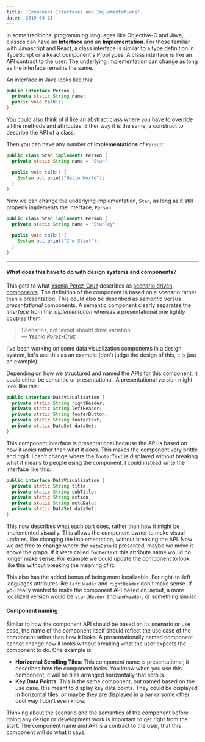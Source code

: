 ```yaml
---
title: 'Component Interfaces and Implementations'
date: '2019-04-21'
---
```



In some traditional programming languages like Objective-C and Java, classes can have an **Interface** and an **Implementation**. For those familiar with Javascript and React, a class interface is similar to a type definition in TypeScript or a React component's PropTypes. A class interface is like an API contract to the user. The underlying implementation can change as long as the interface remains the same.

An interface in Java looks like this:

```java
public interface Person {
  private static String name;
  public void talk();
}
```

You could also think of it like an abstract class where you have to override all the methods and attributes. Either way it is the same, a construct to describe the API of a class. 

Then you can have any number of **implementations** of `Person`:

```java
public class Stan implements Person {
  private static String name = "Stan";

  public void talk() {
    System.out.print("Hello World");
  }
}
```

Now we can change the underlying implementation, `Stan`, as long as it still properly implements the interface, `Person`:

```java
public class Stan implements Person {
  private static String name = "Stanley";

  public void talk() {
    System.out.print("I'm Stan!");
  }
}
```

<hr />

#### What does this have to do with design systems and components?

This gets to what [Ysenia Perez-Cruz](https://twitter.com/yeseniaa) describes as [scenario driven components](https://www.clarityconf.com/session/scenario-driven-design-systems). The definition of the component is based on a scenario rather than a presentation. This could also be described as *semantic* versus *presentational* components. A semantic component clearly separates the *interface* from the *implementation* whereas a presentational one tightly couples them.

> Scenarios, not layout should drive variation.  
> — <cite>[Ysenia Perez-Cruz](https://speakerdeck.com/yeseniaperezcruz/building-flexible-design-systems)</cite>

I've been working on some data visualization components in a design system, let's use this as an example (don't judge the design of this, it is just an example):

<Graph />

Depending on how we structured and named the APIs for this component, it could either be semantic or presentational. A presentational version might look like this:

```java
public interface DataVisualization {
  private static String rightHeader;
  private static String leftHeader;
  private static String footerButton;
  private static String footerText;
  private static DataSet dataSet;
}
```

This component interface is presentational because the API is based on how it *looks* rather than what it *does*. This makes the component very brittle and rigid. I can't change where the `footerText` is displayed without breaking what it means to people using the component. I could instead write the interface like this:

```java
public interface DataVisualization {
  private static String title;
  private static String subTitle;
  private static String action;
  private static String metaData;
  private static DataSet dataSet;
}
```

This now describes what each part does, rather than how it might be implemented visually. This allows the component owner to make visual updates, like changing the implementation, without breaking the API. Now we are free to change where the `metaData` is presented, maybe we move it above the graph. If it were called `footerText` this attribute name would no longer make sense. For example we could update the component to look like this without breaking the meaning of it:

<Graphv2 />

This also has the added bonus of being more localizable. For right-to-left languages attributes like `leftHeader` and `rightHeader` don't make sense. If you really wanted to make the component API based on layout, a more localized version would be `startHeader` and `endHeader`, or something similar.

#### Component naming

Similar to how the component API should be based on its scenario or use case, the name of the component itself should reflect the use case of the component rather than how it looks. A presentationally named component cannot change how it looks without breaking what the user expects the component to do. One example is:

* **Horizontal Scrolling Tiles**: This component name is presentational; it describes how the component looks. You know when you use this component, it will be tiles arranged horizontally that scrolls.
* **Key Data Points**: This is the same component, but named based on the use case. It is meant to display key data points. They could be displayed in horizontal tiles, or maybe they are displayed in a bar or some other cool way I don't even know.

Thinking about the scenario and the semantics of the component before doing any design or development work is important to get right from the start. The component name and API is a contract to the user, that this component will do what it says. 